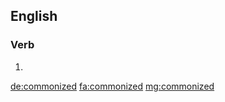 ==English==

===Verb===
{{head|en}}

# {{en-past of|commonize}}

[[de:commonized]]
[[fa:commonized]]
[[mg:commonized]]